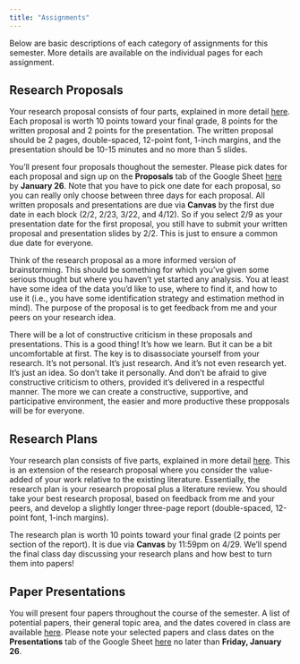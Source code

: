 ```yaml
---
title: "Assignments"
---
```


Below are basic descriptions of each category of assignments for this semester. More details are available on the individual pages for each assignment. 

## Research Proposals
Your research proposal consists of four parts, explained in more detail [here](/assignments/research-proposals). Each proposal is worth 10 points toward your final grade, 8 points for the written proposal and 2 points for the presentation. The written proposal should be 2 pages, double-spaced, 12-point font, 1-inch margins, and the presentation should be 10-15 minutes and no more than 5 slides. 

You'll present four proposals thoughout the semester. Please pick dates for each proposal and sign up on the **Proposals** tab of the Google Sheet [here](https://docs.google.com/spreadsheets/d/19LovendEZg3Qk_5Wgy-we_9owO8sPnseU5blbik86MI/edit?usp=sharing) by **January 26**. Note that you have to pick one date for each proposal, so you can really only choose between three days for each proposal. All written proposals and presentations are due via **Canvas** by the first due date in each block (2/2, 2/23, 3/22, and 4/12). So if you select 2/9 as your presentation date for the first proposal, you still have to submit your written proposal and presentation slides by 2/2. This is just to ensure a common due date for everyone.

Think of the research proposal as a more informed version of brainstorming. This should be something for which you've given some serious thought but where you haven't yet started any analysis. You at least have some idea of the data you'd like to use, where to find it, and how to use it (i.e., you have some identification strategy and estimation method in mind). The purpose of the proposal is to get feedback from me and your peers on your research idea. 

There will be a lot of constructive criticism in these proposals and presentations. This is a good thing! It's how we learn. But it can be a bit uncomfortable at first. The key is to disassociate yourself from your research. It's not personal. It's just research. And it's not even research yet. It's just an idea. So don't take it personally. And don't be afraid to give constructive criticism to others, provided it's delivered in a respectful manner. The more we can create a constructive, supportive, and participative environment, the easier and more productive these propposals will be for everyone.

## Research Plans
Your research plan consists of five parts, explained in more detail [here](/assignments/research-plans). This is an extension of the research proposal where you consider the value-added of your work relative to the existing literature. Essentially, the research plan is your research proposal plus a literature review. You should take your best research proposal, based on feedback from me and your peers, and develop a slightly longer three-page report (double-spaced, 12-point font, 1-inch margins). 

The research plan is worth 10 points toward your final grade (2 points per section of the report). It is due via **Canvas** by 11:59pm on 4/29. We'll spend the final class day discussing your research plans and how best to turn them into papers!

## Paper Presentations
You will present four papers throughout the course of the semester. A list of potential papers, their general topic area, and the dates covered in class are available [here](/assignments/presentations).  Please note your selected papers and class dates on the **Presentations** tab of the Google Sheet [here](https://docs.google.com/spreadsheets/d/19LovendEZg3Qk_5Wgy-we_9owO8sPnseU5blbik86MI/edit?usp=sharing) no later than **Friday, January 26**. 
